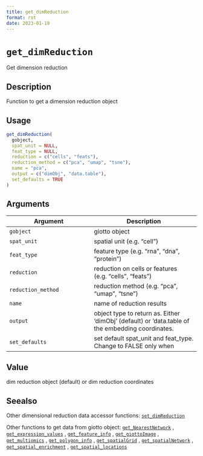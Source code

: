 ```yaml
--- 
title: get_dimReduction 
format: rst 
date: 2023-01-19 
--- 
```

# `get_dimReduction`

Get dimension reduction


## Description

Function to get a dimension reduction object


## Usage

```r
get_dimReduction(
  gobject,
  spat_unit = NULL,
  feat_type = NULL,
  reduction = c("cells", "feats"),
  reduction_method = c("pca", "umap", "tsne"),
  name = "pca",
  output = c("dimObj", "data.table"),
  set_defaults = TRUE
)
```


## Arguments

Argument      |Description
------------- |----------------
`gobject`     |     giotto object
`spat_unit`     |     spatial unit (e.g. "cell")
`feat_type`     |     feature type (e.g. "rna", "dna", "protein")
`reduction`     |     reduction on cells or features (e.g. "cells", "feats")
`reduction_method`     |     reduction method (e.g. "pca", "umap", "tsne")
`name`     |     name of reduction results
`output`     |     object type to return as. Either 'dimObj' (default) or 'data.table of the embedding coordinates.
`set_defaults`     |     set default spat_unit and feat_type. Change to FALSE only when


## Value

dim reduction object (default) or dim reduction coordinates


## Seealso

Other dimensional reduction data accessor functions:
 [`set_dimReduction`](#setdimreduction) 
 
 Other functions to get data from giotto object:
 [`get_NearestNetwork`](#getnearestnetwork) ,
 [`get_expression_values`](#getexpressionvalues) ,
 [`get_feature_info`](#getfeatureinfo) ,
 [`get_giottoImage`](#getgiottoimage) ,
 [`get_multiomics`](#getmultiomics) ,
 [`get_polygon_info`](#getpolygoninfo) ,
 [`get_spatialGrid`](#getspatialgrid) ,
 [`get_spatialNetwork`](#getspatialnetwork) ,
 [`get_spatial_enrichment`](#getspatialenrichment) ,
 [`get_spatial_locations`](#getspatiallocations)


